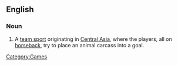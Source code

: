 ==English==
{{wikipedia}}
===Noun===
{{en-noun|-}}

# A [[team sport]] originating in [[Central Asia]], where the players, all on [[horseback]], try to place an animal carcass into a goal.

[[Category:Games]]